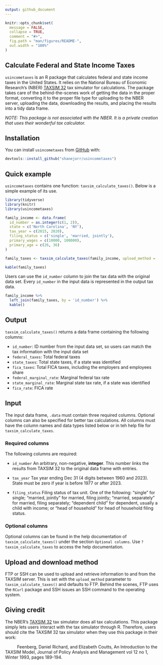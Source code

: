 ```yaml
---
output: github_document
---
```


<!-- README.md is generated from README.Rmd. Please edit that file -->

```r
knitr::opts_chunk$set(
  message = FALSE,
  collapse = TRUE,
  comment = "#>",
  fig.path = "man/figures/README-",
  out.width = "100%"
)
```

<!-- badges: start -->
<!-- badges: end -->

## Calculate Federal and State Income Taxes

`usincometaxes` is an R package that calculates federal and state income taxes in the United States.
It relies on the National Bureau of Economic Research's (NBER) [TAXSIM 32](https://users.nber.org/~taxsim/taxsim32/) 
tax simulator for calculations. The package takes care of the behind-the-scenes work of getting the 
data in the proper format, converting it to the proper file type for uploading to the NBER server, 
uploading the data, downloading the results, and placing the results into a tidy data frame.

*NOTE: This package is not associated with the NBER. It is a private creation that uses their wonderful tax calculator.*

## Installation

You can install `usincometaxes` from [GitHub](https://github.com/shanejorr/usincometaxes) with:

```r
devtools::install_github("shanejorr/usincometaxes")
```

## Quick example

`usincometaxes` contains one function: `taxsim_calculate_taxes()`. Below is a simple example of its use.

```r
library(tidyverse)
library(knitr)
library(usincometaxes)

family_income <- data.frame(
  id_number = as.integer(c(1, 2)),
  state = c('North Carolina', 'NY'),
  tax_year = c(2015, 2020),
  filing_status = c('single', 'married, jointly'),
  primary_wages = c(10000, 100000),
  primary_age = c(26, 36)
)

family_taxes <- taxsim_calculate_taxes(family_income, upload_method = 'ssh')
```

```r
kable(family_taxes)
```

Users can use the `id_number` column to join the tax data with the original data set. Every `id_number` in
the input data is represented in the output tax data.

```r
family_income %>%
  left_join(family_taxes, by = 'id_number') %>%
  kable()
```

## Output

`taxsim_calculate_taxes()` returns a data frame containing the following columns:

- `id_number`: ID number from the input data set, so users can match the tax information
    with the input data set
- `federal_taxes`: Total federal taxes
- `state_taxes`: Total state taxes, if a state was identified
- `fica_taxes`: Total FICA taxes, including the employers and employees share
- `federal_marginal_rate`: Marginal federal tax rate
- `state_marginal_rate`: Marginal state tax rate, if a state was identified
- `fica_rate`: FICA rate

## Input

The input data frame, `.data` must contain three required columns. Optional columns can also be specified for better tax calculations. All columns must have the column names and data types listed below or in teh help file for `taxsim_calculate_taxes`.

### Required columns

The following columns are required:

- `id_number` An arbitrary, non-negative, **integer**. This number links the results from TAXSIM 32 to the original data frame with entries.

- `tax_year` Tax year ending Dec 31 (4 digits between 1960 and 2023). State must be zero if year is before 1977 or after 2023.

- `filing_status` Filing status of tax unit. One of the following: "single" for single; "married, jointly" for married, filing jointly; "married, separately" for married, filing separately; "dependent child" for dependent, usually a child with income; or "head of household" for head of household filing status.

### Optional columns

Optional columns can be found in the help documentation of `taxsim_calculate_taxes()` under the section `Optional columns`. Use `?taxsim_calculate_taxes` to access the help documentation.

## Upload and download method

FTP or SSH can be used to upload and retrieve information to and from the TAXSIM server. This is set with the `upload_method` parameter to `taxsim_calculate_taxes()` and defaults to FTP. Behind the scenes, FTP uses the `RCurl` package and SSH issues an SSH command to the operating system.

## Giving credit

The NBER's [TAXSIM 32](https://users.nber.org/~taxsim/taxsim32/) tax simulator does all tax calculations. 
This package simply lets users interact with the tax simulator through R. Therefore, users should 
cite the TAXSIM 32 tax simulator when they use this package in their work:

|           Feenberg, Daniel Richard, and Elizabeth Coutts, An Introduction to the TAXSIM Model, Journal of Policy Analysis and Management vol 12 no 1, Winter 1993, pages 189-194.
